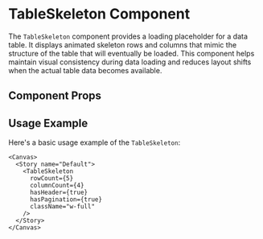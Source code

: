 

<Meta of={TableSkeleton} />

# TableSkeleton Component

The `TableSkeleton` component provides a loading placeholder for a data table. It displays animated skeleton rows and columns that mimic the structure of the table that will eventually be loaded. This component helps maintain visual consistency during data loading and reduces layout shifts when the actual table data becomes available.

## Component Props

<Canvas of={TableSkeleton} />

<Controls />

## Usage Example

Here's a basic usage example of the `TableSkeleton`:

```tsx
<Canvas>
  <Story name="Default">
    <TableSkeleton 
      rowCount={5}
      columnCount={4}
      hasHeader={true}
      hasPagination={true}
      className="w-full"
    />
  </Story>
</Canvas>
``` 